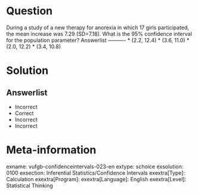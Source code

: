 Question
========
  
During a study of a new therapy for anorexia in which 17 girls participated, the mean increase was 7.29 (SD=7.18). What is the 95% confidence interval for the population parameter? 
Answerlist
----------
* (2.2, 12.4)
* (3.6, 11.0)
* (2.0, 12.2)
* (3.4, 10.8)

Solution
========

Answerlist
----------
* Incorrect
* Correct
* Incorrect
* Incorrect

Meta-information
================
exname: vufgb-confidenceintervals-023-en
extype: schoice
exsolution: 0100
exsection: Inferential Statistics/Confidence Intervals
exextra[Type]: Calculation
exextra[Program]: 
exextra[Language]: English
exextra[Level]: Statistical Thinking
